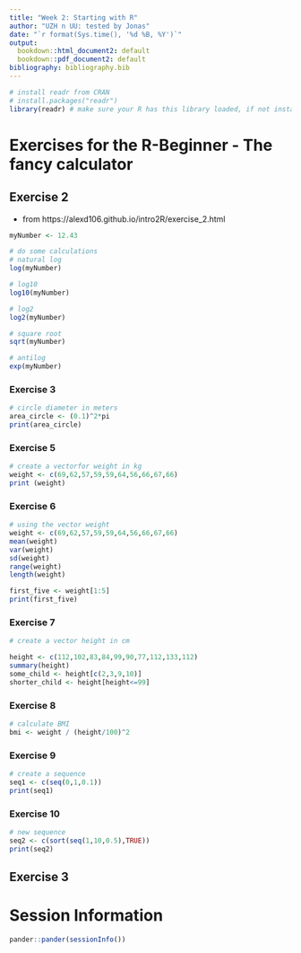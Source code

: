 ```yaml
---
title: "Week 2: Starting with R"
author: "UZH n UU: tested by Jonas"
date: "`r format(Sys.time(), '%d %B, %Y')`"
output:
  bookdown::html_document2: default
  bookdown::pdf_document2: default
bibliography: bibliography.bib
---
```


```r
# install readr from CRAN
# install.packages("readr")
library(readr) # make sure your R has this library loaded, if not install it (see line above)
```

# Exercises for the R-Beginner - The fancy calculator

## Exercise 2
* from https://alexd106.github.io/intro2R/exercise_2.html
```r
myNumber <- 12.43

# do some calculations
# natural log
log(myNumber)
```

```r
# log10
log10(myNumber)
```

```r
# log2
log2(myNumber)
```
```r
# square root
sqrt(myNumber)
```
```r
# antilog
exp(myNumber)
```
### Exercise 3
```r
# circle diameter in meters
area_circle <- (0.1)^2*pi
print(area_circle)
```

### Exercise 5
```r
# create a vectorfor weight in kg
weight <- c(69,62,57,59,59,64,56,66,67,66)
print (weight)
```
### Exercise 6
```r
# using the vector weight
weight <- c(69,62,57,59,59,64,56,66,67,66)
mean(weight)
var(weight)
sd(weight)
range(weight)
length(weight)

first_five <- weight[1:5]
print(first_five)
```
### Exercise 7
```r
# create a vector height in cm

height <- c(112,102,83,84,99,90,77,112,133,112)
summary(height)
some_child <- height[c(2,3,9,10)]
shorter_child <- height[height<=99]
```

### Exercise 8
```r
# calculate BMI
bmi <- weight / (height/100)^2 
```

### Exercise 9
```r
# create a sequence 
seq1 <- c(seq(0,1,0.1))
print(seq1)
```
### Exercise 10
```r
# new sequence 
seq2 <- c(sort(seq(1,10,0.5),TRUE))
print(seq2)
```
## Exercise 3


# Session Information

```r
pander::pander(sessionInfo())
```


